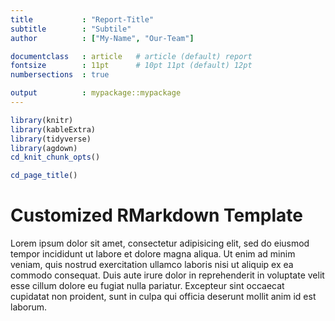 ```yaml
---
title           : "Report-Title"
subtitle        : "Subtile"
author          : ["My-Name", "Our-Team"]

documentclass   : article   # article (default) report
fontsize        : 11pt      # 10pt 11pt (default) 12pt
numbersections  : true

output          : mypackage::mypackage
---
```



```r
library(knitr)
library(kableExtra)
library(tidyverse)
library(agdown)
cd_knit_chunk_opts()
```

```r
cd_page_title()
```

# Customized RMarkdown Template

Lorem ipsum dolor sit amet, consectetur adipisicing elit, sed do eiusmod
tempor incididunt ut labore et dolore magna aliqua. Ut enim ad minim veniam,
quis nostrud exercitation ullamco laboris nisi ut aliquip ex ea commodo
consequat. Duis aute irure dolor in reprehenderit in voluptate velit esse
cillum dolore eu fugiat nulla pariatur. Excepteur sint occaecat cupidatat non
proident, sunt in culpa qui officia deserunt mollit anim id est laborum.
